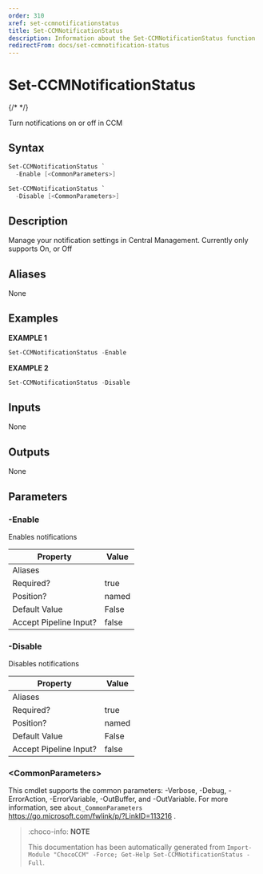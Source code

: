 ```yaml
---
order: 310
xref: set-ccmnotificationstatus
title: Set-CCMNotificationStatus
description: Information about the Set-CCMNotificationStatus function
redirectFrom: docs/set-ccmnotification-status
---
```


# Set-CCMNotificationStatus

{/* <!-- This documentation is automatically generated from /Set-CCMNotificationStatus.ps1 using GenerateDocs.ps1. Contributions are welcome at the original location(s). --> */}

Turn notifications on or off in CCM

## Syntax

~~~powershell
Set-CCMNotificationStatus `
  -Enable [<CommonParameters>]
~~~


~~~powershell
Set-CCMNotificationStatus `
  -Disable [<CommonParameters>]
~~~

## Description

Manage your notification settings in Central Management. Currently only supports On, or Off


## Aliases

None

## Examples

 **EXAMPLE 1**

~~~powershell
Set-CCMNotificationStatus -Enable

~~~

**EXAMPLE 2**

~~~powershell
Set-CCMNotificationStatus -Disable

~~~

## Inputs

None

## Outputs

None

## Parameters

###  -Enable
Enables notifications

Property               | Value
---------------------- | -----
Aliases                |
Required?              | true
Position?              | named
Default Value          | False
Accept Pipeline Input? | false

###  -Disable
Disables notifications

Property               | Value
---------------------- | -----
Aliases                |
Required?              | true
Position?              | named
Default Value          | False
Accept Pipeline Input? | false

### &lt;CommonParameters&gt;

This cmdlet supports the common parameters: -Verbose, -Debug, -ErrorAction, -ErrorVariable, -OutBuffer, and -OutVariable. For more information, see `about_CommonParameters` https://go.microsoft.com/fwlink/p/?LinkID=113216 .



<Xref title="Function Reference" value="chococcm-functions" />

> :choco-info: **NOTE**
>
> This documentation has been automatically generated from `Import-Module "ChocoCCM" -Force; Get-Help Set-CCMNotificationStatus -Full`.
